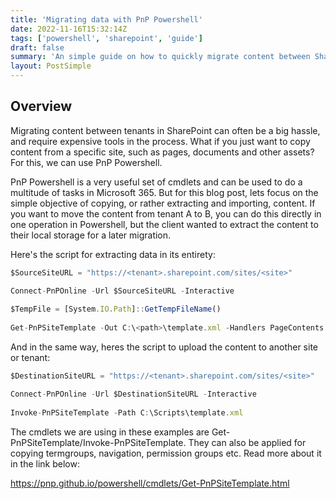 ```yaml
---
title: 'Migrating data with PnP Powershell'
date: 2022-11-16T15:32:14Z
tags: ['powershell', 'sharepoint', 'guide']
draft: false
summary: 'An simple guide on how to quickly migrate content between SharePoint tenants'
layout: PostSimple
---
```


## Overview

Migrating content between tenants in SharePoint can often be a big hassle, and require expensive tools in the process. 
What if you just want to copy content from a specific site, such as pages, documents and other assets? For this, we can use PnP Powershell. 

PnP Powershell is a very useful set of cmdlets and can be used to do a multitude of tasks in Microsoft 365. But for this blog post, lets focus on the simple objective of copying, or rather extracting and importing, content.
If you want to move the content from tenant A to B, you can do this directly in one operation in Powershell, but the client wanted to extract the content to their local storage for a later migration.

Here's the script for extracting data in its entirety:


```jsx
$SourceSiteURL = "https://<tenant>.sharepoint.com/sites/<site>"

Connect-PnPOnline -Url $SourceSiteURL -Interactive
 
$TempFile = [System.IO.Path]::GetTempFileName()
 
Get-PnPSiteTemplate -Out C:\<path>\template.xml -Handlers PageContents -IncludeAllClientSidePages -Force -PersistBrandingFiles
```

And in the same way, heres the script to upload the content to another site or tenant:

```jsx
$DestinationSiteURL = "https://<tenant>.sharepoint.com/sites/<site>"

Connect-PnPOnline -Url $DestinationSiteURL -Interactive
 
Invoke-PnPSiteTemplate -Path C:\Scripts\template.xml
```

The cmdlets we are using in these examples are Get-PnPSiteTemplate/Invoke-PnPSiteTemplate.
They can also be applied for copying termgroups, navigation, permission groups etc. Read more about it in the link below:

https://pnp.github.io/powershell/cmdlets/Get-PnPSiteTemplate.html
